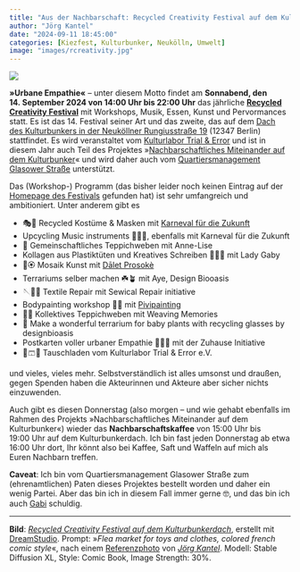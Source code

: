 ```yaml
---
title: "Aus der Nachbarschaft: Recycled Creativity Festival auf dem Kulturbunkerdach"
author: "Jörg Kantel"
date: "2024-09-11 18:45:00"
categories: [Kiezfest, Kulturbunker, Neukölln, Umwelt]
image: "images/rcreativity.jpg"
---
```


[![](images/rcreativity-b.jpg)](https://www.flickr.com/photos/schockwellenreiter/53861222316/)

**»Urbane Empathie«** -- unter diesem Motto findet am **Sonnabend, den 14.&nbsp;September&nbsp;2024 von 14:00&nbsp;Uhr bis 22:00&nbsp;Uhr** das jährliche **[Recycled Creativity Festival](https://www.recycledcreativity.de/)** mit Workshops, Musik, Essen, Kunst und Pervormances statt. Es ist das 14. Festival seiner Art und das zweite, das auf dem [Dach des Kulturbunkers in der Neuköllner Rungiusstraße&nbsp;19](https://kantel.github.io/posts/2023100601_kulturbunker/) (12347 Berlin) stattfindet. Es wird veranstaltet vom [Kulturlabor Trial & Error](https://www.trial-error.org/) und ist in diesem Jahr auch Teil des Projektes »[Nachbarschaftliches Miteinander auf dem Kulturbunker](https://qm-glasower-strasse.de/category/projektfonds/nachbarschaftliches-miteinander-auf-dem-kulturbunker/)« und wird daher auch vom [Quartiersmanagement Glasower Straße](https://qm-glasower-strasse.de/) unterstützt.

Das (Workshop-) Programm (das bisher leider noch keinen Eintrag auf der [Homepage des Festivals](https://www.recycledcreativity.de/) gefunden hat) ist sehr umfangreich und ambitioniert. Unter anderem gibt es

- 🎭👚 Recycled Kostüme & Masken mit [Karneval für die Zukunft](https://www.karnevalfuerdiezukunft.com/)
- Upcycling Music instruments 🎷🎻🪇, ebenfalls mit Karneval für die Zukunft
- 🧳 Gemeinschaftliches Teppichweben mit Anne-Lise
- Kollagen aus Plastiktüten und Kreatives Schreiben 👜👛💼  mit Lady Gaby
- 🎨🏵  Mosaik Kunst mit [Dālet Prosokè](https://www.facebook.com/daniele.consorti.1/posts/pfbid034czmHAKByx1bWGvGvW15EDLMp67MnyJ8V1SPfMBseEodyVtqQczmq6FRKNFFX5jwl)
- Terrariums selber machen ☘️🪴 mit Aye, Design Biooasis
- 🪡🧵🧥 Textile Repair mit Sewical Repair initiative
- Bodypainting workshop 🤡😈 mit [Pivipainting](https://www.facebook.com/PiviPainting)
- 🦜💫 Kollektives Teppichweben mit Weaving Memories
- 🌿 Make a wonderful terrarium for baby plants with recycling glasses by designbioasis 
- Postkarten voller urbaner Empathie 🩷💚🩵 mit der Zuhause Initiative
- 👚🩳👠 Tauschladen vom Kulturlabor Trial & Error e.V.

und vieles, vieles mehr. Selbstverständlich ist alles umsonst und draußen, gegen Spenden haben die Akteurinnen und Akteure aber sicher nichts einzuwenden.

Auch gibt es diesen Donnerstag (also morgen -- und wie gehabt ebenfalls im Rahmen des Projekts »Nachbarschaftliches Miteinander auf dem Kulturbunker«) wieder das **Nachbarschaftskaffee** von 15:00&nbsp;Uhr bis 19:00&nbsp;Uhr auf dem Kulturbunkerdach. Ich bin fast jeden Donnerstag ab etwa 16:00&nbsp;Uhr dort, Ihr könnt also bei Kaffee, Saft und Waffeln auf mich als Euren Nachbarn treffen.

**Caveat**: Ich bin vom Quartiersmanagement Glasower Straße zum (ehrenamtlichen) Paten dieses Projektes bestellt worden und daher ein wenig Partei. Aber das bin ich in diesem Fall immer gerne 🤓, und das bin ich auch [Gabi](https://kantel.github.io/posts/2024041901_rip_gabi/) schuldig.

---

**Bild**: *[Recycled Creativity Festival auf dem Kulturbunkerdach](https://www.flickr.com/photos/schockwellenreiter/53861222316/)*, erstellt mit [DreamStudio](https://beta.dreamstudio.ai/generate). Prompt: »*Flea market for toys and clothes, colored french comic style*«, nach einem [Referenzphoto](https://www.flickr.com/photos/schockwellenreiter/7294212942/) von *[Jörg Kantel](http://cognitiones.kantel-chaos-team.de/cv.html)*. Modell: Stable Diffusion XL, Style: Comic Book, Image Strength: 30%.